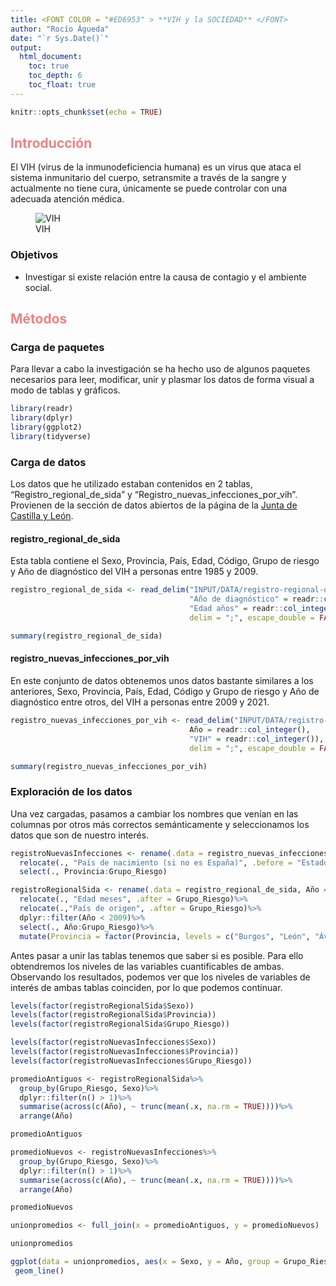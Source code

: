 ```yaml
---
title: <FONT COLOR = "#ED6953" > **VIH y la SOCIEDAD** </FONT>
author: "Rocío Águeda"
date: "`r Sys.Date()`"
output:
  html_document:
    toc: true
    toc_depth: 6
    toc_float: true
---
```


```r
knitr::opts_chunk$set(echo = TRUE)
```

## <span style = "color: LightCoral;"> Introducción </span>

El VIH (virus de la inmunodeficiencia humana) es un virus que ataca el sistema inmunitario del cuerpo, setransmite a través de la sangre y actualmente no tiene cura, únicamente se puede controlar con una adecuada atención médica.

![VIH](INPUT/IMAGENES/VIH.jpg)

### Objetivos

- Investigar si existe relación entre la causa de contagio y el ambiente social.

## <span style = "color: LightCoral;"> Métodos </span>

### Carga de paquetes

Para llevar a cabo la investigación se ha hecho uso de algunos paquetes necesarios para leer, modificar, unir y plasmar los datos de forma visual a modo de tablas y gráficos.

```r
library(readr)
library(dplyr)
library(ggplot2)
library(tidyverse)
```

### Carga de datos

Los datos que he utilizado estaban contenidos en 2 tablas, "Registro_regional_de_sida" y "Registro_nuevas_infecciones_por_vih". Provienen de la sección de datos abiertos de la página de la [Junta de Castilla y León](https://datosabiertos.jcyl.es/web/es/datos-abiertos-castilla-leon.html).

#### registro_regional_de_sida

Esta tabla contiene el Sexo, Provincia, País, Edad, Código, Grupo de riesgo y Año de diagnóstico del VIH a personas entre 1985 y 2009.

```r

registro_regional_de_sida <- read_delim("INPUT/DATA/registro-regional-de-sida.csv", col_types = cols(
                                        "Año de diagnóstico" = readr::col_integer(),
                                        "Edad años" = readr::col_integer()),
                                        delim = ";", escape_double = FALSE, trim_ws = TRUE)

summary(registro_regional_de_sida)
```

#### registro_nuevas_infecciones_por_vih

En este conjunto de datos obtenemos unos datos bastante similares a los anteriores, Sexo, Provincia, País, Edad, Código y Grupo de riesgo y Año de diagnóstico entre otros, del VIH a personas entre 2009 y 2021.

```r

registro_nuevas_infecciones_por_vih <- read_delim("INPUT/DATA/registro-nuevas-infecciones-por-vih.csv",col_types = cols(
                                        Año = readr::col_integer(),
                                        "VIH" = readr::col_integer()),
                                        delim = ";", escape_double = FALSE, trim_ws = TRUE)

summary(registro_nuevas_infecciones_por_vih)
```
### Exploración de los datos
Una vez cargadas, pasamos a cambiar los nombres que venían en las columnas por otros más correctos semánticamente y seleccionamos los datos que son de nuestro interés.

```r
registroNuevasInfecciones <- rename(.data = registro_nuevas_infecciones_por_vih, Provincia = "Provincia residencia", Codigo_Riesgo = "Código Grupo de riesgo asignado", Grupo_Riesgo = "grupo riesgo", Año = "VIH")%>%
  relocate(., "País de nacimiento (si no es España)", .before = "Estado clínico de la infección por VIH")%>%
  select(., Provincia:Grupo_Riesgo)

registroRegionalSida <- rename(.data = registro_regional_de_sida, Año = "Año de diagnóstico", Edad = "Edad años", Codigo_Riesgo = "Código Grupo de riesgo", Grupo_Riesgo = "Grupo de riesgo", Provincia = "provincia")%>%
  relocate(., "Edad meses", .after = Grupo_Riesgo)%>%
  relocate(.,"País de origen", .after = Grupo_Riesgo)%>%
  dplyr::filter(Año < 2009)%>%
  select(., Año:Grupo_Riesgo)%>%
  mutate(Provincia = factor(Provincia, levels = c("Burgos", "León", "Ávila", "Zamora", "Salamanca", "Segovia", "Valladolid", "Palencia", "Soria"), labels = c("BURGOS", "LEON", "AVILA", "ZAMORA", "SALAMANCA", "SEGOVIA", "VALLADOLID", "PALENCIA", "SORIA")))

```

Antes pasar a unir las tablas tenemos que saber si es posible. Para ello obtendremos los niveles de las variables cuantificables de ambas. Observando los resultados, podemos ver que los niveles de variables de interés de ambas tablas coinciden, por lo que podemos continuar.

```r

levels(factor(registroRegionalSida$Sexo))
levels(factor(registroRegionalSida$Provincia))
levels(factor(registroRegionalSida$Grupo_Riesgo))

levels(factor(registroNuevasInfecciones$Sexo))
levels(factor(registroNuevasInfecciones$Provincia))
levels(factor(registroNuevasInfecciones$Grupo_Riesgo))
```

```r
promedioAntiguos <- registroRegionalSida%>%
  group_by(Grupo_Riesgo, Sexo)%>%
  dplyr::filter(n() > 1)%>%
  summarise(across(c(Año), ~ trunc(mean(.x, na.rm = TRUE))))%>%
  arrange(Año)

promedioAntiguos

promedioNuevos <- registroNuevasInfecciones%>%
  group_by(Grupo_Riesgo, Sexo)%>%
  dplyr::filter(n() > 1)%>%
  summarise(across(c(Año), ~ trunc(mean(.x, na.rm = TRUE))))%>%
  arrange(Año)

promedioNuevos 

unionpromedios <- full_join(x = promedioAntiguos, y = promedioNuevos)

unionpromedios

```

```r
ggplot(data = unionpromedios, aes(x = Sexo, y = Año, group = Grupo_Riesgo, color = Grupo_Riesgo))+
 geom_line()

```
